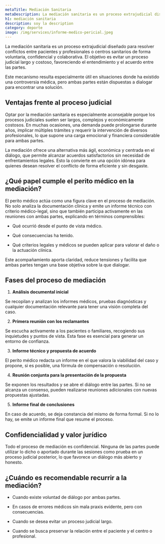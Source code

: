 ```yaml
---
metaTitle: Mediación Sanitaria
metaDescription: La mediación sanitaria es un proceso extrajudicial diseñado para resolver conflictos entre pacientes y profesionales o centros sanitarios de forma voluntaria, confidencial y colaborativa.
h1: mediación sanitaria
description: soy la description
category: deporte
image: /img/services/informe-medico-pericial.jpeg
---
```



La mediación sanitaria es un proceso extrajudicial diseñado para resolver conflictos entre pacientes y profesionales o centros sanitarios de forma voluntaria, confidencial y colaborativa. El objetivo es evitar un proceso judicial largo y costoso, favoreciendo el entendimiento y el acuerdo entre las partes.

Este mecanismo resulta especialmente útil en situaciones donde ha existido una controversia médica, pero ambas partes están dispuestas a dialogar para encontrar una solución.

## Ventajas frente al proceso judicial

Optar por la mediación sanitaria es especialmente aconsejable porque los procesos judiciales suelen ser largos, complejos y económicamente costosos. En muchas ocasiones, una demanda puede prolongarse durante años, implicar múltiples trámites y requerir la intervención de diversos profesionales, lo que supone una carga emocional y financiera considerable para ambas partes.

La mediación ofrece una alternativa más ágil, económica y centrada en el diálogo, que permite alcanzar acuerdos satisfactorios sin necesidad de enfrentamientos legales. Esto la convierte en una opción idónea para quienes desean resolver el conflicto de forma eficiente y sin desgaste.

## ¿Qué papel cumple el perito médico en la mediación?

El perito médico actúa como una figura clave en el proceso de mediación. No solo analiza la documentación clínica y emite un informe técnico con criterio médico-legal, sino que también participa activamente en las reuniones con ambas partes, explicando en términos comprensibles:

- Qué ocurrió desde el punto de vista médico.

- Qué consecuencias ha tenido.

- Qué criterios legales y médicos se pueden aplicar para valorar el daño o la actuación clínica.

Este acompañamiento aporta claridad, reduce tensiones y facilita que ambas partes tengan una base objetiva sobre la que dialogar.

## Fases del proceso de mediación

1. **Análisis documental inicial**

Se recopilan y analizan los informes médicos, pruebas diagnósticas y cualquier documentación relevante para tener una visión completa del caso.

2. **Primera reunión con los reclamantes**

Se escucha activamente a los pacientes o familiares, recogiendo sus inquietudes y puntos de vista. Esta fase es esencial para generar un entorno de confianza.

3. **Informe técnico y propuesta de acuerdo**

El perito médico redacta un informe en el que valora la viabilidad del caso y propone, si es posible, una fórmula de compensación o resolución.

4. **Reunión conjunta para la presentación de la propuesta**

Se exponen los resultados y se abre el diálogo entre las partes. Si no se alcanza un consenso, pueden realizarse reuniones adicionales con nuevas propuestas ajustadas.

5. **Informe final de conclusiones**

En caso de acuerdo, se deja constancia del mismo de forma formal. Si no lo hay, se emite un informe final que resume el proceso.

## Confidencialidad y valor jurídico

Todo el proceso de mediación es confidencial. Ninguna de las partes puede utilizar lo dicho o aportado durante las sesiones como prueba en un proceso judicial posterior, lo que favorece un diálogo más abierto y honesto.

## ¿Cuándo es recomendable recurrir a la mediación?

- Cuando existe voluntad de diálogo por ambas partes.

- En casos de errores médicos sin mala praxis evidente, pero con consecuencias.

- Cuando se desea evitar un proceso judicial largo.

- Cuando se busca preservar la relación entre el paciente y el centro o profesional.
